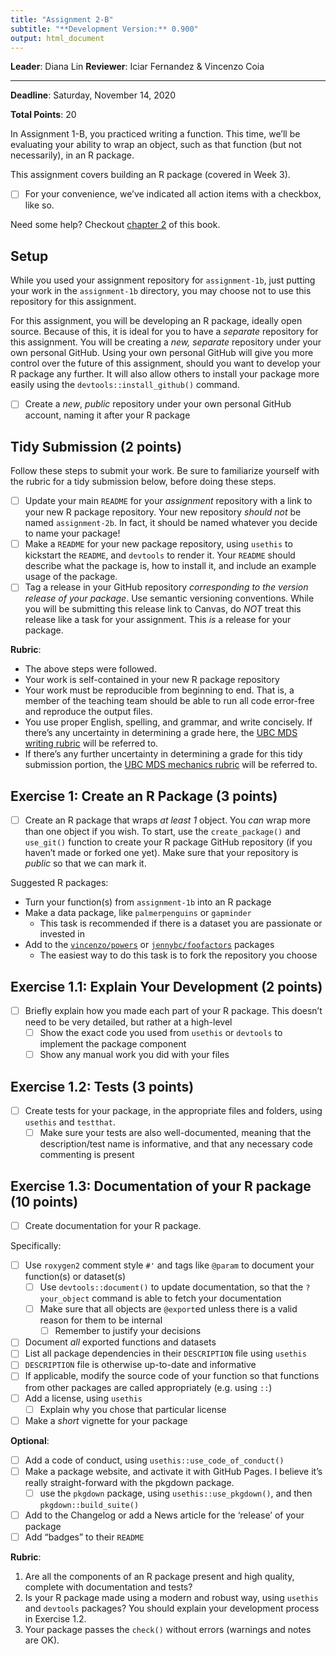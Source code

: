 ```yaml
---
title: "Assignment 2-B"
subtitle: "**Development Version:** 0.900" 
output: html_document
---
```


__Leader__: Diana Lin
__Reviewer__: Iciar Fernandez & Vincenzo Coia

----

__Deadline__: Saturday, November 14, 2020

__Total Points__: 20

In Assignment 1-B, you practiced writing a function. This time, we'll be evaluating your ability to wrap an object, such as that function (but not necessarily), in an R package.

This assignment covers building an R package (covered in Week 3).

- [ ] For your convenience, we've indicated all action items with a checkbox, like so.

Need some help? Checkout [chapter 2](https://r-pkgs.org/whole-game.html) of this book.

## Setup

While you used your assignment repository for `assignment-1b`, just putting your work in the `assignment-1b` directory, you may choose not to use this repository for this assignment.

For this assignment, you will be developing an R package, ideally open source. Because of this, it is ideal for you to have a _separate_ repository for this assignment. You will be creating a _new, separate_ repository under your own personal GitHub. Using your own personal GitHub will give you more control over the future of this assignment, should you want to develop your R package any further. It will also allow others to install your package more easily using the `devtools::install_github()` command. 

- [ ] Create a _new_, _public_ repository under your own personal GitHub account, naming it after your R package

## Tidy Submission (2 points)

Follow these steps to submit your work. Be sure to familiarize yourself with the rubric for a tidy submission below, before doing these steps.

- [ ] Update your main `README` for your _assignment_ repository with a link to your new R package repository. Your new repository _should not_ be named `assignment-2b`. In fact, it should be named whatever you decide to name your package!
- [ ] Make a `README` for your new package repository, using `usethis` to kickstart the `README`, and `devtools` to render it. Your `README` should describe what the package is, how to install it, and include an example usage of the package.
- [ ] Tag a release in your GitHub repository _corresponding to the version release of your package_. Use semantic versioning conventions. While you will be submitting this release link to Canvas, do _NOT_ treat this release like a task for your assignment. This _is_ a release for your package.

**Rubric**:

- The above steps were followed.
- Your work is self-contained in your new R package repository
- Your work must be reproducible from beginning to end. That is, a member of the teaching team should be able to run all code error-free and reproduce the output files.
- You use proper English, spelling, and grammar, and write concisely. If there's any uncertainty in determining a grade here, the [UBC MDS writing rubric](https://github.com/UBC-MDS/public/blob/master/rubric/rubric_writing.md) will be referred to.
- If there's any further uncertainty in determining a grade for this tidy submission portion, the [UBC MDS mechanics rubric](https://github.com/UBC-MDS/public/blob/master/rubric/rubric_mech.md) will be referred to.

## Exercise 1: Create an R Package (3 points)

- [ ] Create an R package that wraps _at least 1_ object. You _can_ wrap more than one object if you wish. To start, use the `create_package()` and `use_git()` function to create your R package GitHub repository (if you haven't made or forked one yet). Make sure that your repository is _public_ so that we can mark it.

Suggested R packages:

- Turn your function(s) from `assignment-1b` into an R package
- Make a data package, like `palmerpenguins` or `gapminder`
  - This task is recommended if there is a dataset you are passionate or invested in
- Add to the [`vincenzo/powers`](https://github.com/vincenzocoia/powers) or [`jennybc/foofactors`](https://github.com/jennybc/foofactors) packages
  - The easiest way to do this task is to fork the repository you choose

## Exercise 1.1: Explain Your Development (2 points)

- [ ] Briefly explain how you made each part of your R package. This doesn't need to be very detailed, but rather at a high-level
  - [ ] Show the exact code you used from `usethis` or `devtools` to implement the package component
  - [ ] Show any manual work you did with your files

## Exercise 1.2: Tests (3 points)

- [ ] Create tests for your package, in the appropriate files and folders, using `usethis` and `testthat`.
  - [ ] Make sure your tests are also well-documented, meaning that the description/test name is informative, and that any necessary code commenting is present

## Exercise 1.3: Documentation of your R package (10 points)

- [ ] Create documentation for your R package.

Specifically:

- [ ] Use `roxygen2` comment style `#'` and tags like `@param` to document your function(s) or dataset(s)
  - [ ] Use `devtools::document()` to update documentation, so that the `?your_object` command is able to fetch your documentation
  - [ ] Make sure that all objects are `@export`ed unless there is a valid reason for them to be internal
      - [ ] Remember to justify your decisions
- [ ] Document _all_ exported functions and datasets
- [ ] List all package dependencies in their `DESCRIPTION` file using `usethis`
- [ ] `DESCRIPTION` file is otherwise up-to-date and informative
- [ ] If applicable, modify the source code of your function so that functions from other packages are called appropriately (e.g. using `::`)
- [ ] Add a license, using `usethis`
  - [ ] Explain why you chose that particular license
- [ ] Make a _short_ vignette for your package

**Optional**:

- [ ] Add a code of conduct, using `usethis::use_code_of_conduct()`
- [ ] Make a package website, and activate it with GitHub Pages. I believe it’s really straight-forward with the pkgdown package.
  - [ ] use the `pkgdown` package, using `usethis::use_pkgdown()`, and then `pkgdown::build_suite()`
- [ ] Add to the Changelog or add a News article for the 'release' of your package
- [ ] Add "badges" to their `README`

**Rubric**: 

1. Are all the components of an R package present and high quality, complete with documentation and tests?
1. Is your R package made using a modern and robust way, using `usethis` and `devtools` packages? You should explain your development process in Exercise 1.2.
1. Your package passes the `check()` without errors (warnings and notes are OK).